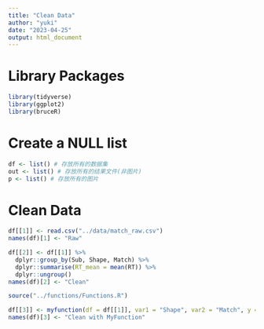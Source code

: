 ```yaml
---
title: "Clean Data"
author: "yuki"
date: "2023-04-25"
output: html_document
---
```

# Library Packages
```r
library(tidyverse)
library(ggplot2)
library(bruceR)
```

# Create a NULL list
```r
df <- list() # 存放所有的数据集
out <- list() # 存放所有的结果文件(非图片)
p <- list() # 存放所有的图片
```

# Clean Data
```r
df[[1]] <- read.csv("../data/match_raw.csv")
names(df)[1] <- "Raw"
```

```r
df[[2]] <- df[[1]] %>%
  dplyr::group_by(Sub, Shape, Match) %>%
  dplyr::summarise(RT_mean = mean(RT)) %>%
  dplyr::ungroup()
names(df)[2] <- "Clean"
```

```r
source("../functions/Functions.R")
```

```r
df[[3]] <- myfunction(df = df[[1]], var1 = "Shape", var2 = "Match", y = "RT") 
names(df)[3] <- "Clean with MyFunction"
```